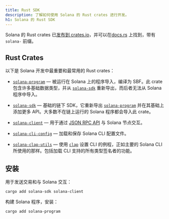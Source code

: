 ```yaml
---
title: Rust SDK
description: 了解如何使用 Solana 的 Rust crates 进行开发。
h1: Solana 的 Rust SDK
---
```


Solana 的 Rust
crates 已[发布到 crates.io](https://crates.io/search?q=solana-)，并可以在[docs.rs](https://docs.rs/releases/search?query=solana-)
上找到，带有 `solana-` 前缀。

## Rust Crates

以下是 Solana 开发中最重要和最常用的 Rust crates：

- [`solana-program`]
  &mdash; 被运行在 Solana 上的程序导入，编译为 SBF。此 crate 包含许多基础数据类型，并从
  [`solana-sdk`] 重新导出，而后者无法从 Solana 程序中导入。

- [`solana-sdk`] &mdash; 基础的链下 SDK，它重新导出 [`solana-program`]
  并在其基础上添加更多 API。大多数不在链上运行的 Solana 程序都会导入此 crate。

- [`solana-client`] &mdash; 用于通过 [JSON RPC API](/docs/rpc)
  与 Solana 节点交互。

- [`solana-cli-config`] &mdash; 加载和保存 Solana CLI 配置文件。

- [`solana-clap-utils`] &mdash; 使用 [`clap`] 设置 CLI 的例程，正如主要的 Solana
  CLI 所使用的那样。包括加载 CLI 支持的所有类型签名者的功能。

[`solana-program`]: https://docs.rs/solana-program
[`solana-sdk`]: https://docs.rs/solana-sdk
[`solana-client`]: https://docs.rs/solana-client
[`solana-cli-config`]: https://docs.rs/solana-cli-config
[`solana-clap-utils`]: https://docs.rs/solana-clap-utils
[`clap`]: https://docs.rs/clap

## 安装

用于发送交易和与 Solana 交互：

```shell title="Terminal"
cargo add solana-sdk solana-client
```

构建 Solana 程序，安装：

```shell title="Terminal"
cargo add solana-program
```